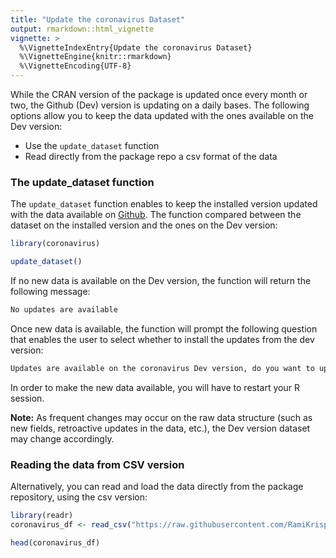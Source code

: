 ```yaml
---
title: "Update the coronavirus Dataset"
output: rmarkdown::html_vignette
vignette: >
  %\VignetteIndexEntry{Update the coronavirus Dataset}
  %\VignetteEngine{knitr::rmarkdown}
  %\VignetteEncoding{UTF-8}
---
```


While the CRAN version of the package is updated once every month or two, the Github (Dev) version is updating on a daily bases. The following options allow you to keep the data updated with the ones available on the Dev version:

* Use the `update_dataset` function
* Read directly from the package repo a csv format of the data

### The update_dataset function

The `update_dataset` function enables to keep the installed version updated with the data available on [Github](https://github.com/RamiKrispin/coronavirus). The function compared between the dataset on the installed version and the ones on the Dev version:

``` r 
library(coronavirus)

update_dataset()
```

If no new data is available on the Dev version, the function will return the following message:

``` r
No updates are available
```

Once new data is available, the function will prompt the following question that enables the user to select whether to install the updates from the dev version:

``` r
Updates are available on the coronavirus Dev version, do you want to update? n/Y
```

In order to make the new data available, you will have to restart your R session.

**Note:** As frequent changes may occur on the raw data structure (such as new fields, retroactive updates in the data, etc.), the Dev version dataset may change accordingly. 


### Reading the data from CSV version

Alternatively, you can read and load the data directly from the package repository, using the csv version:

```r
library(readr)
coronavirus_df <- read_csv("https://raw.githubusercontent.com/RamiKrispin/coronavirus/master/csv/coronavirus.csv")

head(coronavirus_df)
```
